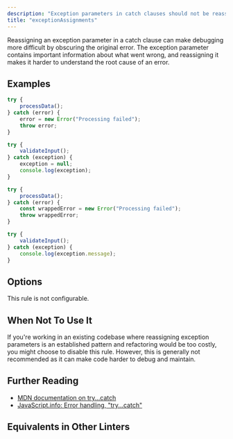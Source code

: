 ```yaml
---
description: "Exception parameters in catch clauses should not be reassigned."
title: "exceptionAssignments"
---
```



<RuleSummary plugin="ts" rule="exceptionAssignments" />

Reassigning an exception parameter in a catch clause can make debugging more difficult by obscuring the original error.
The exception parameter contains important information about what went wrong, and reassigning it makes it harder to understand the root cause of an error.

## Examples

<Tabs>
<TabItem label="❌ Incorrect">

```ts
try {
	processData();
} catch (error) {
	error = new Error("Processing failed");
	throw error;
}
```

```ts
try {
	validateInput();
} catch (exception) {
	exception = null;
	console.log(exception);
}
```

</TabItem>
<TabItem label="✅ Correct">

```ts
try {
	processData();
} catch (error) {
	const wrappedError = new Error("Processing failed");
	throw wrappedError;
}
```

```ts
try {
	validateInput();
} catch (exception) {
	console.log(exception.message);
}
```

</TabItem>
</Tabs>

## Options

This rule is not configurable.

## When Not To Use It

If you're working in an existing codebase where reassigning exception parameters is an established pattern and refactoring would be too costly, you might choose to disable this rule.
However, this is generally not recommended as it can make code harder to debug and maintain.

## Further Reading

- [MDN documentation on try...catch](https://developer.mozilla.org/en-US/docs/Web/JavaScript/Reference/Statements/try...catch)
- [JavaScript.info: Error handling, "try...catch"](https://javascript.info/try-catch)

## Equivalents in Other Linters

<RuleEquivalents pluginId="ts" ruleId="exceptionAssignments" />
